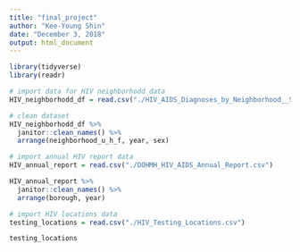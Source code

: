 ```yaml
---
title: "final_project"
author: "Kee-Young Shin"
date: "December 3, 2018"
output: html_document
---
```


```r
library(tidyverse)
library(readr)
```


```r
# import data for HIV neighborhodd data 
HIV_neighborhodd_df = read.csv("./HIV_AIDS_Diagnoses_by_Neighborhood__Sex__and_Race_Ethnicity.csv")

# clean dataset
HIV_neighborhodd_df %>% 
  janitor::clean_names() %>% 
  arrange(neighborhood_u_h_f, year, sex) 

```

```r

# import annual HIV report data
HIV_annual_report = read.csv("./DOHMH_HIV_AIDS_Annual_Report.csv")

HIV_annual_report %>% 
  janitor::clean_names() %>% 
  arrange(borough, year)

```


```r
# import HIV locations data
testing_locations = read.csv("./HIV_Testing_Locations.csv") 

testing_locations
```

